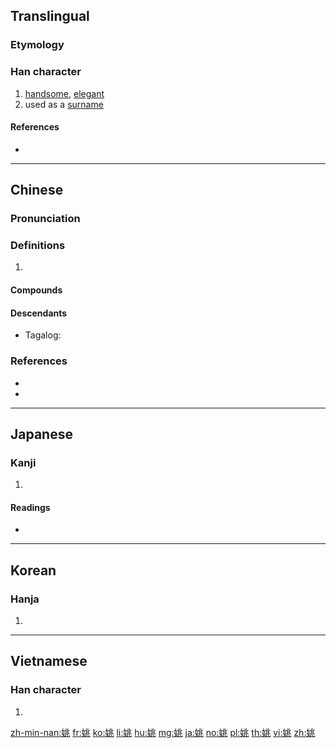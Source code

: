 {{character info/new}}
==Translingual==

===Etymology===
{{Han etym}}

===Han character===
{{Han char|rn=38|rad=女|as=06|sn=9|four=42413|canj=VLMO|ids=⿰女兆}}

# [[handsome]], [[elegant]]
# used as a [[surname]]

====References====
* {{Han ref|kx=0259.180|dkj=06202|dj=0525.180|hdz=21046.030|uh=59DA|ud=23002|bh=ABC0|bd=43968}}

----

==Chinese==
{{zh-forms}}

===Pronunciation===
{{zh-pron
|m=yáo
|c=jiu4
|mn=iâu
|mc=y
|oc=y
|cat=
}}

===Definitions===
{{zh-hanzi}}

# {{rfdef|zh}}

====Compounds====
{{zh-der|二姚|剽姚|姚冶|姚名達|姚姒|姚姚|姚廣孝|姚江|姚江學派|姚燧|姚興|姚萇|姚際恆|姚雪垠|姚黃紙|姚黃魏紫|姚鼐|嫖姚|房杜姚宋|票姚|餘姚之學|餘姚縣|驃姚|魏紫姚黃}}

====Descendants====
* {{qualifier|Hokkien dialect}} Tagalog: {{l|tl|Yao}}

===References===
* {{R:yue:Hanzi}}
* {{R:nan:thcwdq}}

----

==Japanese==

===Kanji===
{{ja-kanji|grade=|rs=女06}}

# {{defn|lang=ja|sort=女06}}

====Readings====
* {{ja-readings|on=[[よう]] (yō), [[ちょう]] (chō)|kun=[[うつくしい]] (utsukushii)}}

----

==Korean==

===Hanja===
{{ko-hanja|hangeul=요|eumhun=예쁜|rv=yo|mr=yo}}

# {{defn|lang=ko|sort=女06}}

----

==Vietnamese==

===Han character===
{{vi-hantu|[[diêu]]|rs=女06}}

# {{defn|lang=vi|sort=女06}}

[[zh-min-nan:姚]]
[[fr:姚]]
[[ko:姚]]
[[li:姚]]
[[hu:姚]]
[[mg:姚]]
[[ja:姚]]
[[no:姚]]
[[pl:姚]]
[[th:姚]]
[[vi:姚]]
[[zh:姚]]